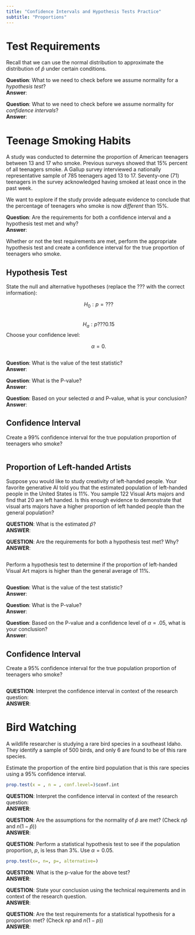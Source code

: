 ```yaml
---
title: "Confidence Intervals and Hypothesis Tests Practice"
subtitle: "Proportions"
---
```



# Test Requirements

Recall that we can use the normal distribution to approximate the distribution of $\hat{p}$ under certain conditions.  

__Question__:  What to we need to check before we assume normality for a *hypothesis test*?  
__Answer__:  

__Question__:  What to we need to check before we assume normality for *confidence intervals*?  
__Answer__:  


# Teenage Smoking Habits

A study was conducted to determine the proportion of American teenagers between 13 and 17 who smoke. Previous surveys showed that 15% percent of all teenagers smoke. A Gallup survey interviewed a nationally representative sample of 785 teenagers aged 13 to 17. Seventy-one (71) teenagers in the survey acknowledged having smoked at least once in the past week. 

We want to explore if the study provide adequate evidence to conclude that the percentage of teenagers who smoke is now *different* than 15%.

__Question__:  Are the requirements for both a confidence interval and a hypothesis test met and why?  
__Answer__:  


Whether or not the test requirements are met, perform the appropriate hypothesis test and create a confidence interval for the true proportion of teenagers who smoke.

## Hypothesis Test

State the null and alternative hypotheses (replace the ??? with the correct information):

$$H_0: p=???$$  
$$H_a: p???0.15$$
Choose your confidence level:

$$\alpha = 0.$$  

```r

```

__Question__:  What is the value of the test statistic?  
__Answer__:  

__Question__:  What is the P-value?  
__Answer__:  

__Question__:  Based on your selected $\alpha$ and P-value, what is your conclusion?  
__Answer__:  


## Confidence Interval

Create a 99\% confidence interval for the true population proportion of teenagers who smoke?  

```r

```



## Proportion of Left-handed Artists

Suppose you would like to study creativity of left-handed people.  Your favorite generative AI told you that the estimated population of left-handed people in the United States is 11\%. You sample 122 Visual Arts majors and find that 20 are left handed.  Is this enough evidence to demonstrate that visual arts majors have a higher proportion of left handed people than the general population?  

__QUESTION__:  What is the estimated $\hat{p}$?  
__ANSWER__:  


__QUESTION__:  Are the requirements for both a hypothesis test met?  Why?  
__ANSWER__:  


```r

```


Perform a hypothesis test to determine if the proportion of left-handed Visual Art majors is higher than the general average of 11%.  

```r


```

__Question__:  What is the value of the test statistic?  
__Answer__:  

__Question__:  What is the P-value?  
__Answer__:  

__Question__:  Based on the P-value and a confidence level of $\alpha=.05$, what is your conclusion?  
__Answer__:  



## Confidence Interval

Create a 95\% confidence interval for the true population proportion of teenagers who smoke?  

```r

```


__QUESTION__:  Interpret the confidence interval in context of the research question:  
__ANSWER__:  



# Bird Watching

A wildlife researcher is studying a rare bird species in a southeast Idaho.  They identify a sample of 500 birds, and only 6 are found to be of this rare species. 


Estimate the proportion of the entire bird population that is this rare species using a 95% confidence interval.  

```r
prop.test(x = , n = , conf.level=)$conf.int
```


__QUESTION__:  Interpret the confidence interval in context of the research question:  
__ANSWER__:  


__QUESTION__:  Are the assumptions for the normality of $\hat p$ are met?  (Check $n\hat{p}$ and $n(1-\hat{p})$)  
__ANSWER__:  

__QUESTION__:  Perform a statistical hypothesis test to see if the population proportion, $p$, is less than 3%.  Use $\alpha=0.05$.  

```r

prop.test(x=, n=, p=, alternative=)

```


__QUESTION__:  What is the p-value for the above test?  
__ANSWER__:  


__QUESTION__:  State your conclusion using the technical requirements and in context of the research question.  
__ANSWER__:  

__QUESTION__:  Are the test requirements for a statistical hypothesis for a proportion met?  (Check $np$ and $n(1-p)$)  
__ANSWER__:  

